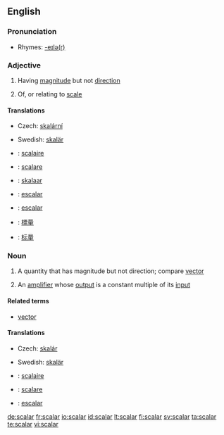 ==English==
{{wikipedia}}
===Pronunciation===
* Rhymes: [[Rhymes:English:-eɪlə(r)|-eɪlə(r)]]

===Adjective===
{{en-adj|-}}

# {{mathematics}} Having [[magnitude]] but not [[direction]]
# Of, or relating to [[scale]]

====Translations====
{{trans-top|having magnitude}}
* Czech: [[skalární]] {{m}}
{{trans-mid}}
* Swedish: [[skalär]]
{{trans-bottom}}

{{trans-top|relating to scale}}
{{trans-mid}}
{{trans-bottom}}

{{checktrans-top}}
* {{ttbc|French}}: [[scalaire]]
* {{ttbc|Italian}}: [[scalare]]
* {{ttbc|Estonian}}: [[skalaar]]
* {{ttbc|Spanish}}: [[escalar]]
* {{ttbc|Portuguese}}: [[escalar]]
* {{ttbc|Mandarin traditional}}: [[標量]]
* {{ttbc|Mandarin simplified}}: [[标量]]
{{trans-bottom}}

===Noun===
{{en-noun}}

# {{mathematics}} A quantity that has magnitude but not direction; compare [[vector]]
# {{electronics}} An [[amplifier]] whose [[output]] is a constant multiple of its [[input]]

====Related terms====
* [[vector]]

====Translations====
{{trans-top|quantity with magnitude}}
* Czech: [[skalár]] {{m}}
{{trans-mid}}
* Swedish: [[skalär]] {{c}}
{{trans-bottom}}

{{checktrans-top}}
* {{ttbc|French}}: [[scalaire]] {{m}}
* {{ttbc|Italian}}: [[scalare]] {{m}}
* {{ttbc|Portuguese}}: [[escalar]] {{m}}
{{trans-bottom}}

[[de:scalar]]
[[fr:scalar]]
[[io:scalar]]
[[id:scalar]]
[[lt:scalar]]
[[fi:scalar]]
[[sv:scalar]]
[[ta:scalar]]
[[te:scalar]]
[[vi:scalar]]